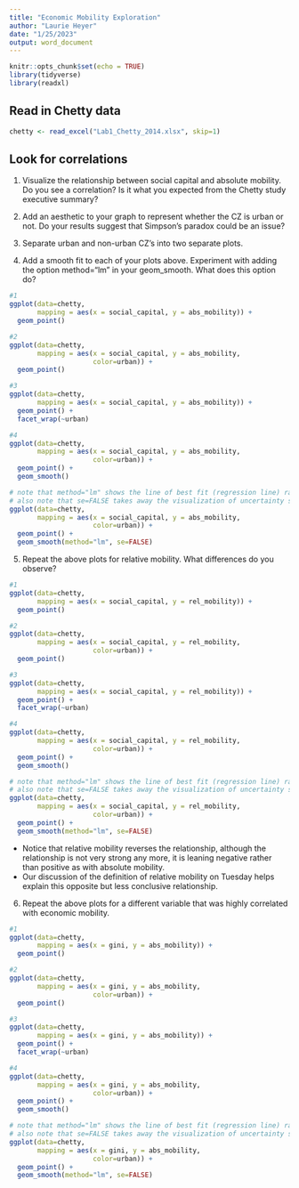 ```yaml
---
title: "Economic Mobility Exploration"
author: "Laurie Heyer"
date: "1/25/2023"
output: word_document
---
```


```r
knitr::opts_chunk$set(echo = TRUE)
library(tidyverse)
library(readxl)
```

## Read in Chetty data
```r
chetty <- read_excel("Lab1_Chetty_2014.xlsx", skip=1)
```


## Look for correlations
1. Visualize the relationship between social capital and absolute mobility. Do you see a correlation? Is it what you expected from the Chetty study executive summary?

2. Add an aesthetic to your graph to represent whether the CZ is urban or not. Do your results suggest that Simpson's paradox could be an issue?

3. Separate urban and non-urban CZ's into two separate plots.

4. Add a smooth fit to each of your plots above. Experiment with adding the option method="lm" in your geom_smooth. What does this option do?

```r
#1
ggplot(data=chetty,
       mapping = aes(x = social_capital, y = abs_mobility)) +
  geom_point()

#2
ggplot(data=chetty,
       mapping = aes(x = social_capital, y = abs_mobility, 
                     color=urban)) +
  geom_point() 

#3
ggplot(data=chetty,
       mapping = aes(x = social_capital, y = abs_mobility)) +
  geom_point() +
  facet_wrap(~urban)

#4
ggplot(data=chetty,
       mapping = aes(x = social_capital, y = abs_mobility, 
                     color=urban)) +
  geom_point() +
  geom_smooth()

# note that method="lm" shows the line of best fit (regression line) rather than the default smooth curve  
# also note that se=FALSE takes away the visualization of uncertainty shaded in gray
ggplot(data=chetty,
       mapping = aes(x = social_capital, y = abs_mobility, 
                     color=urban)) +
  geom_point() +
  geom_smooth(method="lm", se=FALSE)

```
5. Repeat the above plots for relative mobility. What differences do you observe?

```r
#1
ggplot(data=chetty,
       mapping = aes(x = social_capital, y = rel_mobility)) +
  geom_point()

#2
ggplot(data=chetty,
       mapping = aes(x = social_capital, y = rel_mobility, 
                     color=urban)) +
  geom_point() 

#3
ggplot(data=chetty,
       mapping = aes(x = social_capital, y = rel_mobility)) +
  geom_point() +
  facet_wrap(~urban)

#4
ggplot(data=chetty,
       mapping = aes(x = social_capital, y = rel_mobility, 
                     color=urban)) +
  geom_point() +
  geom_smooth()

# note that method="lm" shows the line of best fit (regression line) rather than the default smooth curve  
# also note that se=FALSE takes away the visualization of uncertainty shaded in gray
ggplot(data=chetty,
       mapping = aes(x = social_capital, y = rel_mobility, 
                     color=urban)) +
  geom_point() +
  geom_smooth(method="lm", se=FALSE)

```

* Notice that relative mobility reverses the relationship, although the relationship is not very strong any more, it is leaning negative rather than positive as with absolute mobility. 
* Our discussion of the definition of relative mobility on Tuesday helps explain this opposite but less conclusive relationship.


6. Repeat the above plots for a different variable that was highly correlated with economic mobility.
```r
#1
ggplot(data=chetty,
       mapping = aes(x = gini, y = abs_mobility)) +
  geom_point()

#2
ggplot(data=chetty,
       mapping = aes(x = gini, y = abs_mobility, 
                     color=urban)) +
  geom_point() 

#3
ggplot(data=chetty,
       mapping = aes(x = gini, y = abs_mobility)) +
  geom_point() +
  facet_wrap(~urban)

#4
ggplot(data=chetty,
       mapping = aes(x = gini, y = abs_mobility, 
                     color=urban)) +
  geom_point() +
  geom_smooth()

# note that method="lm" shows the line of best fit (regression line) rather than the default smooth curve  
# also note that se=FALSE takes away the visualization of uncertainty shaded in gray
ggplot(data=chetty,
       mapping = aes(x = gini, y = abs_mobility, 
                     color=urban)) +
  geom_point() +
  geom_smooth(method="lm", se=FALSE)
```

